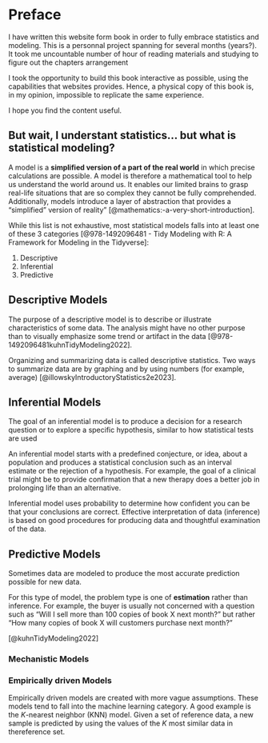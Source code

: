# Preface {.unnumbered}

I have written this website form book in order to fully embrace statistics
and modeling. This is a personnal project spanning for several months
(years?). It took me uncountable number of hour of reading materials and
studying to figure out the chapters arrangement 

I took the opportunity to build this book interactive as possible, using 
the capabilities that websites provides. Hence, a physical copy of this
book is, in my opinion, impossible to replicate the same experience.

I hope you find the content useful.

## But wait, I understant statistics... but what is statistical modeling?

A model is a **simplified version of a part of the real world** in which
precise calculations are possible. A model is therefore a mathematical
tool to help us understand the world around us. It enables our limited
brains to grasp real-life situations that are so complex they cannot be
fully comprehended. Additionally, models introduce a layer of abstraction
that provides a "simplified" version of reality" [@mathematics:-a-very-short-introduction].

While this list is not exhaustive, most statistical models falls into at
least one of these 3 categories [@978-1492096481 - Tidy Modeling with R: A Framework for Modeling in the Tidyverse]:

1. Descriptive
2. Inferential
3. Predictive

## Descriptive Models

The purpose of a descriptive model is to describe or illustrate
characteristics of some data. The analysis might have no other purpose
than to visually emphasize some trend or artifact in the data [@978-1492096481kuhnTidyModeling2022].

Organizing and summarizing data is called descriptive statistics. Two
ways to summarize data are by graphing and by using numbers (for example,
average) [@illowskyIntroductoryStatistics2e2023].

## Inferential Models

The goal of an inferential model is to produce a decision for a research
question or to explore a specific hypothesis, similar to how statistical tests
are used

An inferential model starts with a predefined conjecture, or idea, about
a population and produces a statistical conclusion such as an interval
estimate or the rejection of a hypothesis. For example, the goal of a
clinical trial might be to provide confirmation that a new therapy does
a better job in prolonging life than an alternative.

Inferential model uses probability to determine how confident you can be
that your conclusions are correct. Effective interpretation of data
(inference) is based on good procedures for producing data and thoughtful
examination of the data.

## Predictive Models

Sometimes data are modeled to produce the most accurate prediction
possible for new data.

For this type of model, the problem type is one of **estimation** rather
than inference. For example, the buyer is usually not concerned with a
question such as “Will I sell more than 100 copies of book X next month?”
but rather “How many copies of book X will customers purchase next month?”

[@kuhnTidyModeling2022]

### Mechanistic Models

### Empirically driven Models

Empirically driven models are created with more vague assumptions. These
models tend to fall into the machine learning category. A good example is
the _K_-nearest neighbor (KNN) model. Given a set of reference data, a
new sample is predicted by using the values of the $K$ most similar data
in thereference set.